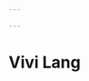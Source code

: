```yaml
---

---
```


<Layout title="Vivi Lang">
	<main class="my-4">
		<div class="text-center">
			<h1
				class="font-extrabold text-center text-transparent text-6xl bg-clip-text bg-gradient-to-r from-purple-500 to-blue-400"
			>
				Vivi Lang
			</h1>
		</div>
	</main>
</Layout>
